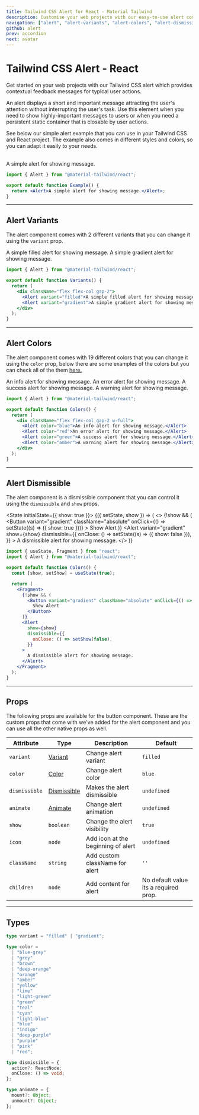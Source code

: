 ```yaml
---
title: Tailwind CSS Alert for React - Material Tailwind
description: Customise your web projects with our easy-to-use alert component for Tailwind CSS and React using Material Design guidelines.
navigation: ["alert", "alert-variants", "alert-colors", "alert-dismissible", "props", "types"]
github: alert
prev: accordion
next: avatar
---
```


# Tailwind CSS Alert - React

Get started on your web projects with our Tailwind CSS alert which provides contextual feedback messages for typical user actions.

An alert displays a short and important message attracting the user's attention without interrupting the user's task. Use this element when you need to show highly-important messages to users or when you need a persistent static container that is closable by user actions.

See below our simple alert example that you can use in your Tailwind CSS and React project. The example also comes in different styles and colors, so you can adapt it easily to your needs.

<br />

<ComponentCard id="alert">
  <Alert>A simple alert for showing message.</Alert>
</ComponentCard>

```jsx showLineNumbers {1, 4}
import { Alert } from "@material-tailwind/react";

export default function Example() {
  return <Alert>A simple alert for showing message.</Alert>;
}
```

---

## Alert Variants

The alert component comes with 2 different variants that you can change it using the <Code>variant</Code> prop.

<ComponentCard id="alert-variants">
  <div className="flex flex-col gap-2 w-full">
    <Alert>A simple filled alert for showing message.</Alert>
    <Alert variant="gradient">
      <span>A simple gradient alert for showing message.</span>
    </Alert>
  </div>
</ComponentCard>

```jsx showLineNumbers {6-9}
import { Alert } from "@material-tailwind/react";

export default function Variants() {
  return (
    <div className="flex flex-col gap-2">
      <Alert variant="filled">A simple filled alert for showing message.</Alert>
      <Alert variant="gradient">A simple gradient alert for showing message.</Alert>
    </div>
  );
}
```

---

## Alert Colors

The alert component comes with 19 different colors that you can change it using the <Code>color</Code> prop, below there are some examples of the colors but you can check all of the them [here.](#props)

<ComponentCard id="alert-colors">
  <div className="flex flex-col gap-2 w-full">
    <Alert>An info alert for showing message.</Alert>
    <Alert color="red">An error alert for showing message.</Alert>
    <Alert color="green">A success alert for showing message.</Alert>
    <Alert color="amber">A warning alert for showing message.</Alert>
  </div>
</ComponentCard>

```jsx showLineNumbers {6-9}
import { Alert } from "@material-tailwind/react";

export default function Colors() {
  return (
    <div className="flex flex-col gap-2 w-full">
      <Alert color="blue">An info alert for showing message.</Alert>
      <Alert color="red">An error alert for showing message.</Alert>
      <Alert color="green">A success alert for showing message.</Alert>
      <Alert color="amber">A warning alert for showing message.</Alert>
    </div>
  );
}
```

---

## Alert Dismissible

The alert component is a dismissible component that you can control it using the <Code>dismissible</Code> and <Code>show</Code> props.

<State initialState={{ show: true }}>
  <ComponentCard id="alert-dismissible">
    <Observe>
      {({ setState, show }) => (
        <>
          {!show && (
            <Button
              variant="gradient"
              className="absolute"
              onClick={() => setState((s) => ({ show: true }))}
            >
              Show Alert
            </Button>
          )}
          <Alert
            variant="gradient"
            show={show}
            dismissible={{
              onClose: () => setState((s) => ({ show: false })),
            }}
          >
            A dismissible alert for showing message.
          </Alert>
        </>
      )}
    </Observe>
  </ComponentCard>
</State>

```jsx showLineNumbers {5, 8-26}
import { useState, Fragment } from "react";
import { Alert } from "@material-tailwind/react";

export default function Colors() {
  const [show, setShow] = useState(true);

  return (
    <Fragment>
      {!show && (
        <Button variant="gradient" className="absolute" onClick={() => setShow(true)}>
          Show Alert
        </Button>
      )}
      <Alert
        show={show}
        dismissible={{
          onClose: () => setShow(false),
        }}
      >
        A dismissible alert for showing message.
      </Alert>
    </Fragment>
  );
}
```

---

## Props

<span id="props" className="scroll-mt-48" />
The following props are available for the button component. These are the custom props that come with
we've added for the alert component and you can use all the other native props as well.

| Attribute     | Type                       | Description                        | Default                               |
| ------------- | -------------------------- | ---------------------------------- | ------------------------------------- |
| `variant`     | [Variant](#types)          | Change alert variant               | <Code small>filled</Code>             |
| `color`       | [Color](#types)            | Change alert color                 | <Code small>blue</Code>               |
| `dismissible` | [Dismissible](#types)      | Makes the alert dismissible        | <Code small>undefined</Code>          |
| `animate`     | [Animate](#types)          | Change alert animation             | <Code small>undefined</Code>          |
| `show`        | <Code small>boolean</Code> | Change the alert visibility        | <Code small>true</Code>               |
| `icon`        | <Code small>node</Code>    | Add icon at the beginning of alert | <Code small>undefined</Code>          |
| `className`   | <Code small>string</Code>  | Add custom className for alert     | `''`                                  |
| `children`    | <Code small>node</Code>    | Add content for alert              | No default value its a required prop. |

---

## Types

<span id="types" className="scroll-mt-48" />

```ts
type variant = "filled" | "gradient";
```

```ts
type color =
  | "blue-grey"
  | "grey"
  | "brown"
  | "deep-orange"
  | "orange"
  | "amber"
  | "yellow"
  | "lime"
  | "light-green"
  | "green"
  | "teal"
  | "cyan"
  | "light-blue"
  | "blue"
  | "indigo"
  | "deep-purple"
  | "purple"
  | "pink"
  | "red";
```

```ts
type dismissible = {
  action?: ReactNode;
  onClose: () => void;
};
```

```ts
type animate = {
  mount?: Object;
  unmount?: Object;
};
```
